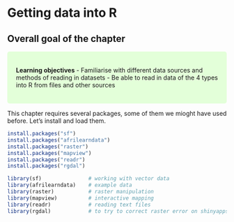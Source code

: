 # Getting data into R {#getting}

## Overall goal of the chapter


<style>
div.green { background-color:#e3ffd9; border-radius: 5px; padding: 20px;}
</style>
<div class = "green">
**Learning objectives**
- Familiarise with different data sources and methods of reading in datasets
- Be able to read in data of the 4 types into R from files and other sources

</div>


This chapter requires several packages, some of them we mioght have used before. Let's install and load them.

```r
install.packages("sf")             
install.packages("afrilearndata")    
install.packages("raster")           
install.packages("mapview")          
install.packages("readr")            
install.packages("rgdal") 
```

```r
library(sf)               # working with vector data
library(afrilearndata)    # example data
library(raster)           # raster manipulation
library(mapview)          # interactive mapping
library(readr)            # reading text files
library(rgdal)            # to try to correct raster error on shinyapps
```

